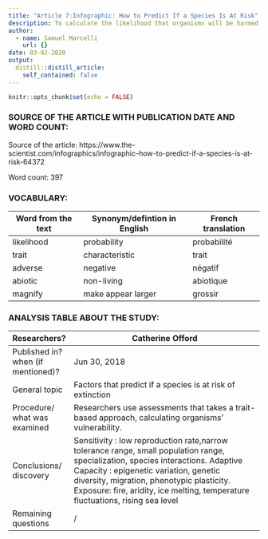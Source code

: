 ```yaml
---
title: "Article 7:Infographic: How to Predict If a Species Is At Risk"
description: To calculate the likelihood that organisms will be harmed by climate change, researchers estimate their exposure, sensitivity, and ability to adapt to new conditions.
author:
  - name: Samuel Marcelli
    url: {}
date: 03-02-2020
output:
  distill::distill_article:
    self_contained: false
---
```


```r
knitr::opts_chunk$set(echo = FALSE)
```

### SOURCE OF THE ARTICLE WITH PUBLICATION DATE AND WORD COUNT:

Source of the article: https://www.the-scientist.com/infographics/infographic--how-to-predict-if-a-species-is-at-risk-64372

Word count: 397

### VOCABULARY: 

| Word from the text | Synonym/defintion in English | French translation |
| ------------------ | ---------------------------- | ------------------ |
| likelihood         | probability                  | probabilité        |
| trait              | characteristic               | trait              |
| adverse            | negative                     | négatif            |
| abiotic            | non-living                   | abiotique          |
| magnify            | make appear larger           | grossir            |


### ANALYSIS TABLE ABOUT THE STUDY:

| Researchers?                        | Catherine Offord                                                                                                                                                                                                                                                                                          |
| ----------------------------------- | --------------------------------------------------------------------------------------------------------------------------------------------------------------------------------------------------------------------------------------------------------------------------------------------------------- |
|  Published in? when (if mentioned)? | Jun 30, 2018                                                                                                                                                                                                                                                                                              |
| General topic                       | Factors that predict if a species is at risk of extinction                                                                                                                                                                                                                                                |
| Procedure/ what was examined        | Researchers use assessments that takes a trait-based approach, calculating organisms’ vulnerability.                                                                                                                                                                                                      |
| Conclusions/ discovery              | Sensitivity : low reproduction rate,narrow tolerance range, small population range, specialization, species interactions. Adaptive Capacity : epigenetic variation, genetic diversity, migration, phenotypic plasticity. Exposure: fire, aridity, ice melting, temperature fluctuations, rising sea level |
| Remaining questions                 | /                                                                                                                                                                                                                                                                                                         |
